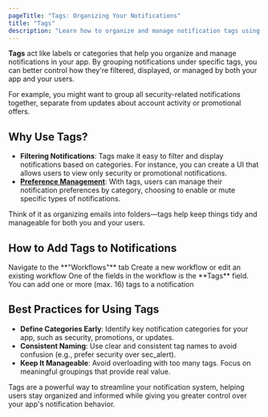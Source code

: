 ```yaml
---
pageTitle: "Tags: Organizing Your Notifications"
title: "Tags"
description: "Learn how to organize and manage notification tags using Novu's visual workflow editor for better user experience and notification management."
---
```


**Tags** act like labels or categories that help you organize and manage notifications in your app. By grouping notifications under specific tags, you can better control how they're filtered, displayed, or managed by both your app and your users.

For example, you might want to group all security-related notifications together, separate from updates about account activity or promotional offers.

## Why Use Tags?

- **Filtering Notifications**: Tags make it easy to filter and display notifications based on categories. 
For instance, you can create a UI that allows users to view only security or promotional notifications.
- **[Preference Management](/docs/inbox/react/components/preferences)**: With tags, users can manage their notification preferences by category, choosing to enable or mute specific types of notifications.

Think of it as organizing emails into folders—tags help keep things tidy and manageable for both you and your users.

## How to Add Tags to Notifications

<Steps>
  <Step title="Navigate to Workflows">
    Navigate to the **"Workflows"** tab
  </Step>
  <Step title="Create or Edit Workflow">
    Create a new workflow or edit an existing workflow
  </Step>
  <Step title="Add Tags">
    One of the fields in the workflow is the **Tags** field. You can add one or more (max. 16) tags to a notification
  </Step>
</Steps>

## Best Practices for Using Tags

- **Define Categories Early**: Identify key notification categories for your app, such as security, promotions, or updates.
- **Consistent Naming**: Use clear and consistent tag names to avoid confusion (e.g., prefer security over sec_alert).
- **Keep It Manageable**: Avoid overloading with too many tags. Focus on meaningful groupings that provide real value.

Tags are a powerful way to streamline your notification system, helping users stay organized and informed while giving you greater control over your app's notification behavior.